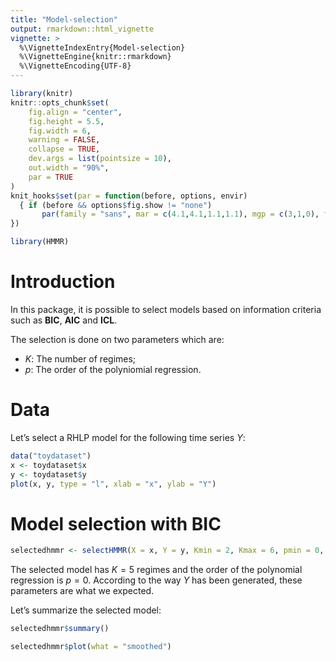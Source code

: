 ```yaml
---
title: "Model-selection"
output: rmarkdown::html_vignette
vignette: >
  %\VignetteIndexEntry{Model-selection}
  %\VignetteEngine{knitr::rmarkdown}
  %\VignetteEncoding{UTF-8}
---
```


```r
library(knitr)
knitr::opts_chunk$set(
	fig.align = "center",
	fig.height = 5.5,
	fig.width = 6,
	warning = FALSE,
	collapse = TRUE,
	dev.args = list(pointsize = 10),
	out.width = "90%",
	par = TRUE
)
knit_hooks$set(par = function(before, options, envir)
  { if (before && options$fig.show != "none") 
       par(family = "sans", mar = c(4.1,4.1,1.1,1.1), mgp = c(3,1,0), tcl = -0.5)
})
```

```r
library(HMMR)
```

# Introduction

In this package, it is possible to select models based on information criteria 
such as **BIC**, **AIC** and **ICL**.

The selection is done on two parameters which are:

 * $K$: The number of regimes;
 * $p$: The order of the polyniomial regression.

# Data

Let's select a RHLP model for the following time series $Y$:

```r
data("toydataset")
x <- toydataset$x
y <- toydataset$y
plot(x, y, type = "l", xlab = "x", ylab = "Y")
```

# Model selection with BIC

```r
selectedhmmr <- selectHMMR(X = x, Y = y, Kmin = 2, Kmax = 6, pmin = 0, pmax = 3)
```

The selected model has $K = 5$ regimes and the order of the polynomial 
regression is $p = 0$. According to the way $Y$ has been generated, these 
parameters are what we expected.

Let's summarize the selected model:

```r
selectedhmmr$summary()
```

```r
selectedhmmr$plot(what = "smoothed")
```

